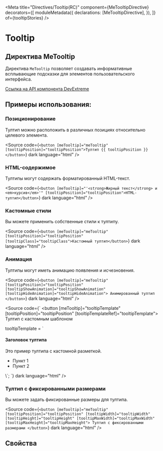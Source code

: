 
<Meta
  title="Directives/Tooltip(RC)"
  component={MeTooltipDirective}
  decorators={[
    moduleMetadata({
      declarations: [MeTooltipDirective],
    }),
  ]}
  of={tooltipStories}
/>

# Tooltip

## Директива MeTooltip

Директива `MeTooltip` позволяет создавать информативные всплывающие подсказки для элементов пользовательского интерфейса.

[Ссылка на API компонента DevExtreme](https://js.devexpress.com/Documentation/ApiReference/UI_Components/dxTooltip/)

<Story of={tooltipStories.Basic} />

<Controls of={tooltipStories.Basic} />

## Примеры использования:

### Позиционирование

Тултип можно расположить в различных позициях относительно целевого элемента.

<Story of={tooltipStories.Positioning} />

<Source
  code={`<button [meTooltip]="meTooltip" [tooltipPosition]="tooltipPosition">Тултип {{ tooltipPosition }}</button>`}
  dark
  language="html"
/>

### HTML-содержимое

Тултипы могут содержать форматированный HTML-текст.

<Story of={tooltipStories.HTMLContent} />

<Source
  code={`<button [meTooltip]="'<strong>Жирный текст</strong> и <em>курсив</em>'" [tooltipPosition]="tooltipPosition">HTML-тултип</button>`}
  dark
  language="html"
/>

### Кастомные стили

Вы можете применить собственные стили к тултипу.

<Story of={tooltipStories.CustomStyles} />

<Source
  code={`<button [meTooltip]="meTooltip" [tooltipPosition]="tooltipPosition" [tooltipClass]="tooltipClass">Кастомный тултип</button>`}
  dark
  language="html"
/>

### Анимация

Тултипы могут иметь анимацию появления и исчезновения.

<Story of={tooltipStories.WithAnimation} />

<Source
  code={`
<button
  [meTooltip]="meTooltip"
  [tooltipPosition]="tooltipPosition"
  [tooltipShowAnimation]="tooltipShowAnimation"
  [tooltipHideAnimation]="tooltipHideAnimation">
  Анимированный тултип
</button>
  `}
  dark
  language="html"
/>

<Story of={tooltipStories.CustomTemplate} />

<Source
  code={`
<button [meTooltip]="tooltipTemplate"
        [tooltipPosition]="tooltipPosition"
        [tooltipTemplateRef]="tooltipTemplate">
  Тултип с кастомным шаблоном
</button>

  <!-- В компоненте: -->

tooltipTemplate = \`

<div>
  <h4>Заголовок тултипа</h4>
  <p>Это пример тултипа с кастомной разметкой.</p>
  <ul>
    <li>Пункт 1</li>
    <li>Пункт 2</li>
  </ul>
</div>
\`; `} dark language="html" />

### Тултип с фиксированными размерами

Вы можете задать фиксированные размеры для тултипа.

<Story of={tooltipStories.CustomSizedTooltip} />

<Source
  code={`
<button [meTooltip]="meTooltip"
  [tooltipPosition]="tooltipPosition"
  [tooltipWidth]="tooltipWidth"
  [tooltipHeight]="tooltipHeight"
  [tooltipMaxWidth]="tooltipMaxWidth"
  [tooltipMaxHeight]="tooltipMaxHeight">
  Тултип с фиксированными размерами
  </button>
  `}
  dark
  language="html"
/>

## Свойства

<Controls of={tooltipStories.Basic} />
